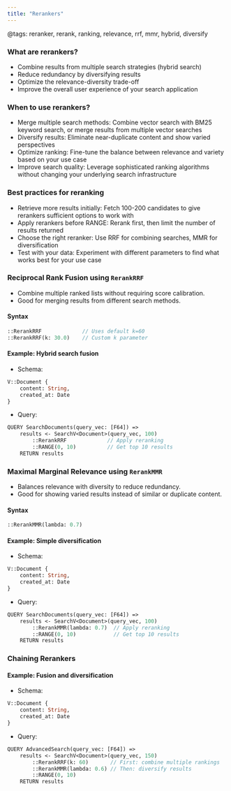 ```yaml
---
title: "Rerankers"
---
```

@tags: reranker, rerank, ranking, relevance, rrf, mmr, hybrid, diversify

### What are rerankers?
- Combine results from multiple search strategies (hybrid search)
- Reduce redundancy by diversifying results
- Optimize the relevance-diversity trade-off
- Improve the overall user experience of your search application

### When to use rerankers?
- Merge multiple search methods: Combine vector search with BM25 keyword search, or merge results from multiple vector searches
- Diversify results: Eliminate near-duplicate content and show varied perspectives
- Optimize ranking: Fine-tune the balance between relevance and variety based on your use case
- Improve search quality: Leverage sophisticated ranking algorithms without changing your underlying search infrastructure

### Best practices for reranking
- Retrieve more results initially: Fetch 100-200 candidates to give rerankers sufficient options to work with
- Apply rerankers before RANGE: Rerank first, then limit the number of results returned
- Choose the right reranker: Use RRF for combining searches, MMR for diversification
- Test with your data: Experiment with different parameters to find what works best for your use case

### Reciprocal Rank Fusion using `RerankRRF`

- Combine multiple ranked lists without requiring score calibration.
- Good for merging results from different search methods.

#### Syntax
```query.hx
::RerankRRF             // Uses default k=60
::RerankRRF(k: 30.0)    // Custom k parameter
```

#### Example: Hybrid search fusion

- Schema:
```schema.hx
V::Document {
    content: String,
    created_at: Date
}
```

- Query:
```query.hx
QUERY SearchDocuments(query_vec: [F64]) =>
    results <- SearchV<Document>(query_vec, 100)
        ::RerankRRF             // Apply reranking
        ::RANGE(0, 10)          // Get top 10 results
    RETURN results
```

### Maximal Marginal Relevance using `RerankMMR`

- Balances relevance with diversity to reduce redundancy. 
- Good for showing varied results instead of similar or duplicate content.

#### Syntax
```query.hx
::RerankMMR(lambda: 0.7)
```

#### Example: Simple diversification

- Schema:
```schema.hx
V::Document {
    content: String,
    created_at: Date
}
```

- Query:
```query.hx
QUERY SearchDocuments(query_vec: [F64]) =>
    results <- SearchV<Document>(query_vec, 100)
        ::RerankMMR(lambda: 0.7)  // Apply reranking
        ::RANGE(0, 10)            // Get top 10 results
    RETURN results
```

### Chaining Rerankers

#### Example: Fusion and diversification

- Schema:
```schema.hx
V::Document {
    content: String,
    created_at: Date
}
```

- Query:
```query.hx
QUERY AdvancedSearch(query_vec: [F64]) =>
    results <- SearchV<Document>(query_vec, 150)
        ::RerankRRF(k: 60)       // First: combine multiple rankings
        ::RerankMMR(lambda: 0.6) // Then: diversify results
        ::RANGE(0, 10)
    RETURN results
```
